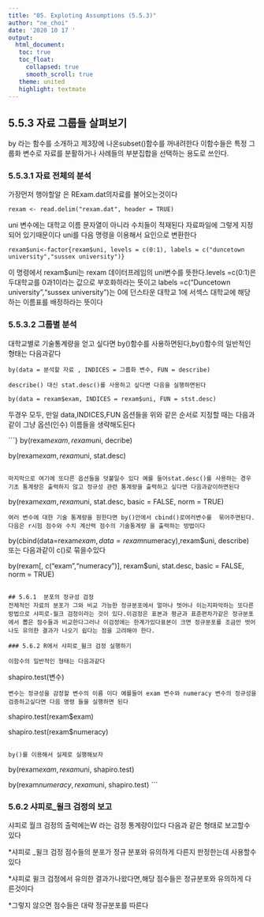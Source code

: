 ```yaml
---
title: "05. Exploting Assumptions (5.5.3)"
author: "ne_choi"
date: '2020 10 17 '
output:
  html_document:
   toc: true
   toc_float:
     collapsed: true
     smooth_scroll: true
   theme: united
   highlight: textmate
---
```


## 5.5.3 자료 그룹들 살펴보기
by 라는 함수를 소개하고 제3장에 나온subset()함수를 꺼내려한다
이함수들은 특정 그룹화 변수로 자료를 분활하거나 사례들의 부분집합을 선택하는 용도로 쓰인다.

### 5.5.3.1 자료 전체의 분석

가장먼저 행야할알 은 RExam.dat의자료를 불어오는것이다

```
rexam <- read.delim("rexam.dat", header = TRUE)
```
uni 변수에는 대학교 이름 문자열이 아니라 수치들이 적재된다
자료파일에 그렇게 지정되어 있기때문이다 uni를 다음 명령을 이용해서 요인으로 변환한다

```
rexam$uni<-factor{rexam$uni, levels = c(0:1), labels = c("duncetown university","sussex university")}
```


이 명령에서 rexam$uni는 rexam 데이터프레임의 uni변수를 뜻한다.levels =c(0:1)은 두대학교를 0과1이라는 값으로 부호화하라는 뜻이고 labels =c("Duncetown university","sussex university")는 0에 던스타운 대학교 1에 서섹스 대학교에 해당하는 이름표를 배정하라는 뜻이다

### 5.5.3.2 그룹별 분석
대학교별로 기술통계량을 얻고 싶다면 by()함수를 사용하면된다,by()함수의 일반적인 형태는 다음과같다

```
by(data = 분석할 자료 , INDICES = 그룹화 변수, FUN = describe)

describe() 대신 stat.desc()를 사용하고 싶다면 다음을 실행하면된다

by(data = rexam$exam, INDICES = rexam$uni, FUN = stst.desc)
```
두경우 모두, 만일 data,INDICES,FUN 옵션들을 위와 같은 순서로 지정할 때는 다음과 같이 그냥 옵션(인수) 이름들을 생략해도된다

```}
by(rexam$exam, rexam$uni, decribe)

by(rexam$exam, rexam$uni, stat.desc)
```

마지막으로 여기에 또다른 옵션들을 덧붙일수 있다 예를 들어stat.desc()를 사용하는 경우 기초 통계량은 출력하지 않고 정규성 관련 통계량을 출력하고 싶다면 다음과같이하면된다

```
by(rexam$exam, rexam$uni, stat.desc, basic = FALSE, norm = TRUE)
```
여러 변수에 대한 기술 통계량을 원한다면 by()안에서 cbind()로여러변수를  묶어주면된다.다음은 r시험 점수와 수치 계산력 점수의 기술통계량 을 출력하는 방법이다

```
by(cbind(data=rexam$exam,data=rexam$numeracy),rexam$uni, describe)
또는 다음과같이 c()로 묶을수있다

by(rexam[, c("exam","numeracy")], rexam$uni, stat.desc, basic = FALSE, norm = TRUE)
```

## 5.6.1  분포의 정규성 검정
전체적인 자료의 분포가 그와 비교 가능한 정규분포에서 얼마나 벗어나 이는지파악하는 또다른 방법으로 샤피로-월크 검정이라는 것이 있다.이검정은 표본과 평균과 표준편차가같은 정규분포에서 뽑은 점수들과 비교한다그러나 이검정에는 한계가있다표본이 크면 정규분포를 조금만 벗어나도 유의한 결과가 나오기 쉽다는 점을 고려해야 한다.

### 5.6.2 R에서 샤피로_윌크 검정 실행하기

이함수의 일반적인 형태는 다음과같다
```
shapiro.test(변수)
```
변수는 정규성을 감정할 변수의 이름 이다 예를들어 exam 변수와 numeracy 변수의 정규성을 검증하고싶다면 다음 명령 들을 실행하면 된다

```
shapiro.test(rexam$exam)

shapiro.test(rexam$numeracy)
```

by()를 이용해서 실제로 실행해보자 

```
by(rexam$exam, rexam$uni, shapiro.test)

by(rexam$numeracy, rexam$uni, shapiro.test)
```

### 5.6.2 샤피로_윌크 검정의 보고

샤피로 월크 검정의 출력에는W 라는 검정 통계량이있다
다음과 같은 형태로 보고할수 있다

*샤피로 _윌크 검정 점수들의 분포가 정규 분포와 유의하게 다른지 판정한는데 사용할수 있다

*샤피로 윌크 검정에서 유의한 결과가나왔다면,해당 점수들은 정규분포와 유의하게 다른것이다

*그렇지 않으면 점수들은 대략 정규분포를 따른다
